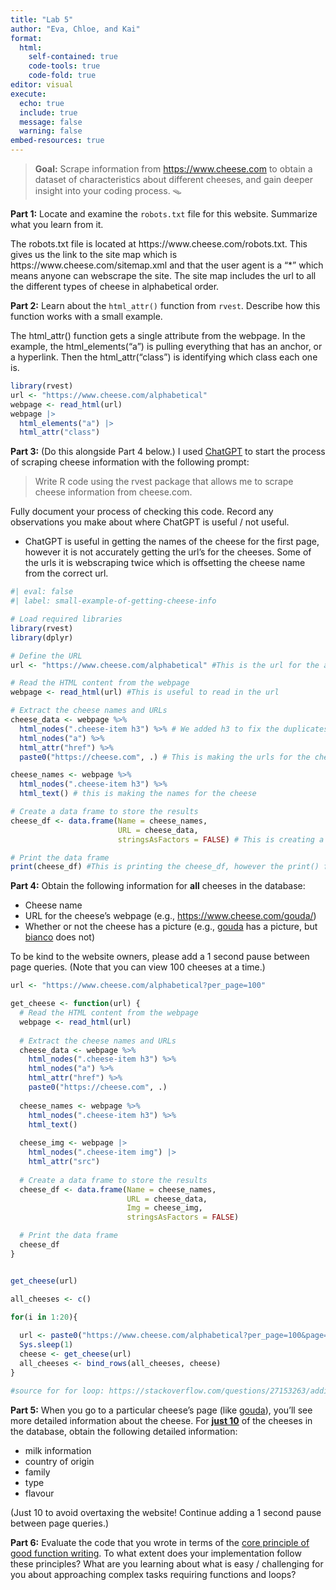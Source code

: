 ```yaml
---
title: "Lab 5"
author: "Eva, Chloe, and Kai"
format: 
  html: 
    self-contained: true
    code-tools: true
    code-fold: true
editor: visual
execute: 
  echo: true
  include: true
  message: false
  warning: false
embed-resources: true
---
```


> **Goal:** Scrape information from <https://www.cheese.com> to obtain a dataset of characteristics about different cheeses, and gain deeper insight into your coding process. 🪤

**Part 1:** Locate and examine the `robots.txt` file for this website. Summarize what you learn from it.

The robots.txt file is located at https://www.cheese.com/robots.txt. This gives us the link to the site map which is https://www.cheese.com/sitemap.xml and that the user agent is a "\*" which means anyone can webscrape the site. The site map includes the url to all the different types of cheese in alphabetical order.

**Part 2:** Learn about the `html_attr()` function from `rvest`. Describe how this function works with a small example.

The html_attr() function gets a single attribute from the webpage. In the example, the html_elements("a") is pulling everything that has an anchor, or a hyperlink. Then the html_attr("class") is identifying which class each one is.

```r
library(rvest)
url <- "https://www.cheese.com/alphabetical"
webpage <- read_html(url)
webpage |>
  html_elements("a") |>
  html_attr("class")

```

**Part 3:** (Do this alongside Part 4 below.) I used [ChatGPT](https://chat.openai.com/chat) to start the process of scraping cheese information with the following prompt:

> Write R code using the rvest package that allows me to scrape cheese information from cheese.com.

Fully document your process of checking this code. Record any observations you make about where ChatGPT is useful / not useful.

-   ChatGPT is useful in getting the names of the cheese for the first page, however it is not accurately getting the url's for the cheeses. Some of the urls it is webscraping twice which is offsetting the cheese name from the correct url.

```r
#| eval: false
#| label: small-example-of-getting-cheese-info

# Load required libraries
library(rvest)
library(dplyr)

# Define the URL
url <- "https://www.cheese.com/alphabetical" #This is the url for the alphabetical list of all the cheeses on the site

# Read the HTML content from the webpage
webpage <- read_html(url) #This is useful to read in the url

# Extract the cheese names and URLs
cheese_data <- webpage %>%
  html_nodes(".cheese-item h3") %>% # We added h3 to fix the duplicates problem
  html_nodes("a") %>%
  html_attr("href") %>%
  paste0("https://cheese.com", .) # This is making the urls for the cheese

cheese_names <- webpage %>%
  html_nodes(".cheese-item h3") %>%
  html_text() # this is making the names for the cheese

# Create a data frame to store the results
cheese_df <- data.frame(Name = cheese_names,
                        URL = cheese_data,
                        stringsAsFactors = FALSE) # This is creating a dataframe with the cheese names and the urls

# Print the data frame
print(cheese_df) #This is printing the cheese_df, however the print() function does not need to be used
```

**Part 4:** Obtain the following information for **all** cheeses in the database:

-   Cheese name
-   URL for the cheese's webpage (e.g., <https://www.cheese.com/gouda/>)
-   Whether or not the cheese has a picture (e.g., [gouda](https://www.cheese.com/gouda/) has a picture, but [bianco](https://www.cheese.com/bianco/) does not)

To be kind to the website owners, please add a 1 second pause between page queries. (Note that you can view 100 cheeses at a time.)

```r
url <- "https://www.cheese.com/alphabetical?per_page=100"

get_cheese <- function(url) {
  # Read the HTML content from the webpage
  webpage <- read_html(url)
  
  # Extract the cheese names and URLs
  cheese_data <- webpage %>%
    html_nodes(".cheese-item h3") %>% 
    html_nodes("a") %>%
    html_attr("href") %>%
    paste0("https://cheese.com", .)
  
  cheese_names <- webpage %>%
    html_nodes(".cheese-item h3") %>%
    html_text()
  
  cheese_img <- webpage |>
    html_nodes(".cheese-item img") |>
    html_attr("src")
  
  # Create a data frame to store the results
  cheese_df <- data.frame(Name = cheese_names,
                          URL = cheese_data,
                          Img = cheese_img,
                          stringsAsFactors = FALSE)

  # Print the data frame
  cheese_df
}


get_cheese(url)


```

```r
all_cheeses <- c()

for(i in 1:20){
  
  url <- paste0("https://www.cheese.com/alphabetical?per_page=100&page=", i)
  Sys.sleep(1)
  cheese <- get_cheese(url) 
  all_cheeses <- bind_rows(all_cheeses, cheese)
}

#source for for loop: https://stackoverflow.com/questions/27153263/adding-elements-to-a-list-in-for-loop-in-r

```

**Part 5:** When you go to a particular cheese's page (like [gouda](https://www.cheese.com/gouda/)), you'll see more detailed information about the cheese. For [**just 10**]{.underline} of the cheeses in the database, obtain the following detailed information:

-   milk information
-   country of origin
-   family
-   type
-   flavour

(Just 10 to avoid overtaxing the website! Continue adding a 1 second pause between page queries.)

**Part 6:** Evaluate the code that you wrote in terms of the [core principle of good function writing](function-strategies.qmd). To what extent does your implementation follow these principles? What are you learning about what is easy / challenging for you about approaching complex tasks requiring functions and loops?
